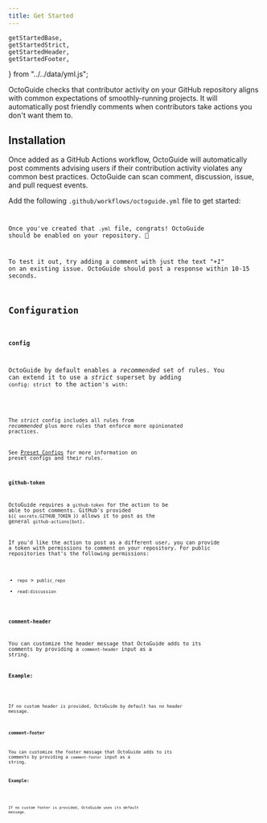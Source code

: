 ```yaml
---
title: Get Started
---
```



	getStartedBase,
	getStartedStrict,
	getStartedHeader,
	getStartedFooter,
} from "../../data/yml.js";

OctoGuide checks that contributor activity on your GitHub repository aligns with common expectations of smoothly-running projects.
It will automatically post friendly comments when contributors take actions you don't want them to.

## Installation

Once added as a GitHub Actions workflow, OctoGuide will automatically post comments advising users if their contribution activity violates any common best practices.
OctoGuide can scan comment, discussion, issue, and pull request events.

Add the following `.github/workflows/octoguide.yml` file to get started:

<Code
	code={getStartedBase}
	lang="yml"
	title=".github/workflows/octoguide.yml"
/>

Once you've created that `.yml` file, congrats!
OctoGuide should be enabled on your repository.
👏

To test it out, try adding a comment with just the text _"+1"_ on an existing issue.
OctoGuide should post a response within 10-15 seconds.

## Configuration

### `config`

OctoGuide by default enables a _recommended_ set of rules.
You can extend it to use a _strict_ superset by adding `config: strict` to the action's `with`:

<Code
	code={getStartedStrict}
	meta="lang=yml"
	lang="diff"
	title=".github/workflows/octoguide.yml"
/>

The _strict_ config includes all rules from _recommended_ plus more rules that enforce more opinionated practices.

See [Preset Configs](./configs) for more information on preset configs and their rules.

### `github-token`

OctoGuide requires a `github-token` for the action to be able to post comments.
GitHub's provided `${{ secrets.GITHUB_TOKEN }}` allows it to post as the general `github-actions[bot]`.

If you'd like the action to post as a different user, you can provide a token with permissions to comment on your repository.
For public repositories that's the following permissions:

- `repo` > `public_repo`
- `read:discussion`

### `comment-header`

You can customize the header message that OctoGuide adds to its comments by providing a `comment-header` input as a string.

**Example:**

<Code
	code={getStartedHeader}
	meta="lang=yml"
	lang="diff"
	title=".github/workflows/octoguide.yml"
/>

If no custom header is provided, OctoGuide by default has no header message.

### `comment-footer`

You can customize the footer message that OctoGuide adds to its comments by providing a `comment-footer` input as a string.

**Example:**

<Code
	code={getStartedFooter}
	meta="lang=yml"
	lang="diff"
	title=".github/workflows/octoguide.yml"
/>

If no custom footer is provided, OctoGuide uses its default message.
